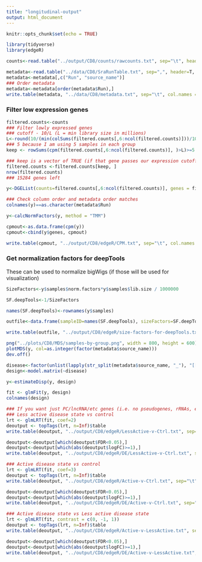```yaml
---
title: "longitudinal-output"
output: html_document
---
```


```r
knitr::opts_chunk$set(echo = TRUE)
```

```R
library(tidyverse)
library(edgeR)
```


```R
counts<-read.table("../output/CD8/counts/rawcounts.txt", sep="\t", header=T, stringsAsFactors = F, quote="")

metadata<-read.table("../data/CD8/SraRunTable.txt", sep=",", header=T, stringsAsFactors = F)
metadata<-metadata[,c("Run", "source_name")]
### Order metadata
metadata<-metadata[order(metadata$Run),]
write.table(metadata, "../data/CD8/metadata.txt", sep="\t", col.names = T, row.names = F, quote=F)
```

### Filter low expression genes

```R
filtered.counts<-counts
### Filter lowly expressed genes
### cutoff - 10/L (L = min library size in millions)
L<-round(10/(min(colSums(filtered.counts[,6:ncol(filtered.counts)]))/1000000), digits = 2) 
### 5 because I am using 5 samples in each group
keep <- rowSums(cpm(filtered.counts[,6:ncol(filtered.counts)], )>L)>=5

### keep is a vector of TRUE (if that gene passes our expression cutoff) or FALSE if it doesn't. Only TRUE rows are kept
filtered.counts <-filtered.counts[keep, ]
nrow(filtered.counts)
### 15284 genes left
```



```R
y<-DGEList(counts=filtered.counts[,6:ncol(filtered.counts)], genes = filtered.counts[,1:5])

### Check column order and metadata order matches
colnames(y)==as.character(metadata$Run)

y<-calcNormFactors(y, method = "TMM")

cpmout<-as.data.frame(cpm(y))
cpmout<-cbind(y$genes, cpmout)

write.table(cpmout, "../output/CD8/edgeR/CPM.txt", sep="\t", col.names = T, row.names = F, quote=F)
```

### Get normalization factors for deepTools

These can be used to normalize bigWigs (if those will be used for visualization)

```R
SizeFactors<-y$samples$norm.factors*y$samples$lib.size / 1000000

SF.deepTools<-1/SizeFactors

names(SF.deepTools)<-rownames(y$samples)

outfile<-data.frame(sampleID=names(SF.deepTools), sizeFactors=SF.deepTools)

write.table(outfile, "../output/CD8/edgeR/size-factors-for-deepTools.txt", sep="\t", col.names = T, row.names = F, quote=F)
```

```R
png("../plots/CD8/MDS/samples-by-group.png", width = 800, height = 600)
plotMDS(y, col=as.integer(factor(metadata$source_name)))
dev.off()
```



```R
disease<-factor(unlist(lapply(str_split(metadata$source_name, "_"), "[[", 1)), levels=c("Ctrl", "SLE less active", "SLE active"))
design<-model.matrix(~disease)

y<-estimateDisp(y, design)

fit <- glmFit(y, design)
colnames(design)

### If you want just PC/lncRNA/etc genes (i.e. no pseudogenes, rRNAs, etc.), can do something like lrt[lrt$genes$Gene.type %in% c("IG_C_gene", "IG_V_gene", "lncRNA", "miRNA", "protein_coding", "TR_C_gene", "TR_D_gene", "TR_J_gene", "TR_V_gene"),] at topTags
### Less active disease state vs control
lrt <- glmLRT(fit, coef=2)
deoutput <- topTags(lrt, n=Inf)$table
write.table(deoutput, "../output/CD8/edgeR/LessActive-v-Ctrl.txt", sep="\t", col.names = T, row.names = F, quote=F)

deoutput<-deoutput[which(deoutput$FDR<0.05),]
deoutput<-deoutput[which(abs(deoutput$logFC)>=1),]
write.table(deoutput, "../output/CD8/edgeR/DE/LessActive-v-Ctrl.txt", sep="\t", col.names = T, row.names = F, quote=F)

### Active disease state vs control
lrt <- glmLRT(fit, coef=3)
deoutput <- topTags(lrt, n=Inf)$table
write.table(deoutput, "../output/CD8/edgeR/Active-v-Ctrl.txt", sep="\t", col.names = T, row.names = F, quote=F)

deoutput<-deoutput[which(deoutput$FDR<0.05),]
deoutput<-deoutput[which(abs(deoutput$logFC)>=1),]
write.table(deoutput, "../output/CD8/edgeR/DE/Active-v-Ctrl.txt", sep="\t", col.names = T, row.names = F, quote=F)

### Active disease state vs Less active disease state
lrt <- glmLRT(fit, contrast = c(0, -1, 1))
deoutput <- topTags(lrt, n=Inf)$table
write.table(deoutput, "../output/CD8/edgeR/Active-v-LessActive.txt", sep="\t", col.names = T, row.names = F, quote=F)

deoutput<-deoutput[which(deoutput$FDR<0.05),]
deoutput<-deoutput[which(abs(deoutput$logFC)>=1),]
write.table(deoutput, "../output/CD8/edgeR/DE/Active-v-LessActive.txt", sep="\t", col.names = T, row.names = F, quote=F)
```

